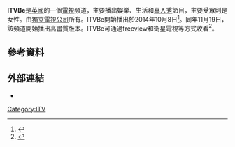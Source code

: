 {{Infobox television channel
| name              = ITVBe
| logofile          = ITVBe logo.png
| logosize          = 200px
| logocaption       =
| logoalt           = ITVBe.
| logo2             = 
| established       = 
| airdate           = 
| launch            = {{Start date|2014|10|08|df=yes}}
| picture format    = [[16:9|16:9]] [[576i|576i]] ([[標準畫質電視|SDTV]])<br/>[[1080i|1080i]] （[[高畫質電視|HDTV]]）
| share             = 0.46%<br>0.04% (+1)
| share as of       = {{Start date|2015|10}}
| share source      = [http://www.barb.co.uk/whats-new/monthly-viewing-summary?_s=4 BARB]
| network           = 
| owner             = [[ITV_Digital_Channels_Ltd|ITV Digital Channels Ltd]]<br>（[[獨立電視公司|獨立電視公司]]）
| parent            = 
| slogan            = ''Life worth sharing''
| country           = 英國
| language          = [[英語|英語]]
| broadcast area    = 
| affiliates        = 
| headquarters      = 
| former names      = 
| replaced names    = 
| replaced by names = 
| sister names      = [[獨立電視台_(頻道)|ITV]]<br>[[ITV2|ITV2]]<br>[[ITV3|ITV3]]<br>[[ITV4|ITV4]]<br>[[ITV_Encore|ITV Encore]]<br>[[CITV|CITV]]<br>[[JML_Direct_TV#JML_Store|The Store]]
| timeshift names   = ITVBe +1
| web               = {{url|www.itv.com/hub/itvbe}}
| terr serv 2       = [[Freeview|Freeview]]
| terr chan 2       = Channel 27<br>Channel 57 (+1)
| sat serv 1        = [[Freesat|Freesat]]
| sat chan 1        = Channel 118
| sat serv 2        = [[Sky_(United_Kingdom)|Sky]] <small>（只限英國）</small>
| sat chan 2        = Channel 131
| sat serv 3        = [[Astra_2E|Astra 2E]]
| sat chan 3        = 10758 V 22000 5/6<br>10891 H 22000 5/6 (+1)
| cable serv 1      = [[Virgin_Media|Virgin Media]]
| cable chan 1      = Channel 119<br>Channel 120 (+1)<br>Channel 179 (HD)
| online serv 1     = [[ITV_Hub|ITV Hub]]
| online chan 1     = [http://www.itv.com/hub/itvbe Watch live] <small>（只限英國）</small>
| online serv 2     = [[Sky_Go|Sky Go]]
| online chan 2     = [https://web.archive.org/web/20140528023020/http://go.sky.com/vod/page/default/home.do Watch live]<br>（只限英國和愛爾蘭）
| online serv 3     = [[FilmOn|FilmOn]]
| online chan 3     = [http://www.filmon.com/tv/itvbe Watch live]
| online serv 4     = Virgin TV Anywhere
| online chan 4     = [http://anywhere.virginmedia.com/channels/live/itvbe/ Watch live] <small>（只限英國）</small>
}}
'''ITVBe'''是[[英國|英國]]的一個[[電視|電視]]頻道，主要播出娛樂、生活和[[真人秀|真人秀]]節目，主要受眾則是女性。由[[獨立電視公司|獨立電視公司]]所有。ITVBe開始播出於2014年10月8日<ref>{{cite web|url=http://www.itv.com/presscentre/press-releases/itv-confirms-itvbe-launch-date#.U85K2IBdUh7|title=ITV confirms ITVBe launch date|work=ITV|date=22 July 2014|accessdate=2015-09-17|archive-date=2016-03-03|archive-url=https://web.archive.org/web/20160303234013/http://www.itv.com/presscentre/press-releases/itv-confirms-itvbe-launch-date#.U85K2IBdUh7|dead-url=no}}</ref>。同年11月19日，該頻道開始播出高畫質版本。ITVBe可通過[[freeview|freeview]]和衛星電視等方式收看<ref>{{cite web|url=http://www.itv.com/presscentre/press-releases/itv-launch-itvbe/|title=ITV to launch ITVBe|work=[[ITV_plc|ITV plc]]|accessdate=12 February 2014|archive-date=2014-02-22|archive-url=https://web.archive.org/web/20140222164111/http://www.itv.com/presscentre/press-releases/itv-launch-itvbe/|dead-url=no}}</ref>。

==參考資料==
{{Reflist}}
==外部連結==
* {{itv.com|id=be|title=ITVBe}}
{{ITV}}
[[Category:ITV|Category:ITV]]
